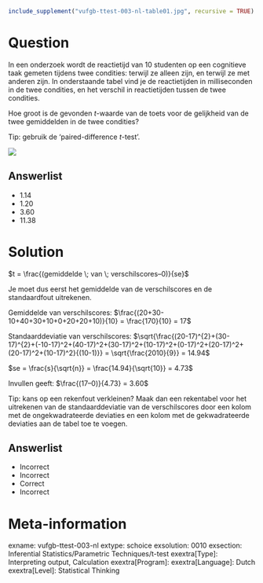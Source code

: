 ```{r, echo = FALSE, results = "hide"}
include_supplement("vufgb-ttest-003-nl-table01.jpg", recursive = TRUE)
```

Question
========

In een onderzoek wordt de reactietijd van 10 studenten op een cognitieve taak gemeten tijdens twee condities: terwijl ze alleen zijn, en terwijl ze met anderen zijn. In onderstaande tabel vind je de reactietijden in milliseconden in de twee condities, en het verschil in reactietijden tussen de twee condities.

Hoe groot is de gevonden *t*-waarde van de toets voor de gelijkheid van de twee gemiddelden in de twee condities? 

Tip: gebruik de ‘paired-difference *t*-test’.

![](vufgb-ttest-003-nl-table01.jpg)
  
Answerlist
----------
* 1.14
* 1.20
* 3.60
* 11.38

Solution
========

$t = \frac{(gemiddelde \; van \; verschilscores–0)}{se}$

Je moet dus eerst het gemiddelde van de verschilscores en de standaardfout uitrekenen.

Gemiddelde van verschilscores: $\frac{(20+30-10+40+30+10+0+20+20+10)}{10} = \frac{170}{10} = 17$

Standaarddeviatie van verschilscores:
$\sqrt{\frac{(20-17)^{2}+(30-17)^{2}+(-10-17)^2+(40-17)^2+(30-17)^2+(10-17)^2+(0-17)^2+(20-17)^2+(20-17)^2+(10-17)^2}{(10-1)}} = \sqrt{\frac{2010}{9}} = 14.94$

$se = \frac{s}{\sqrt{n}} = \frac{14.94}{\sqrt{10}} = 4.73$

Invullen geeft: $\frac{(17–0)}{4.73} = 3.60$

Tip: kans op een rekenfout verkleinen? Maak dan een rekentabel voor het uitrekenen van de standaarddeviatie van de verschilscores door een kolom met de ongekwadrateerde deviaties en een kolom met de gekwadrateerde deviaties aan de tabel toe te voegen.

Answerlist
----------
* Incorrect
* Incorrect
* Correct
* Incorrect

Meta-information
================
exname: vufgb-ttest-003-nl
extype: schoice
exsolution: 0010
exsection: Inferential Statistics/Parametric Techniques/t-test
exextra[Type]: Interpreting output, Calculation
exextra[Program]: 
exextra[Language]: Dutch
exextra[Level]: Statistical Thinking